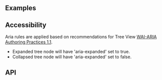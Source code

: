 <!--
Copyright (c) 2018-2019 Uber Technologies, Inc.

This source code is licensed under the MIT license found in the
LICENSE file in the root directory of this source tree.
-->





## Examples

<Example title="Controlled Tree View Usage" path="tree-view/controlled.js">
  <TreeViewControlled />
</Example>

<Example title="Uncontrolled Tree View Usage" path="tree-view/uncontrolled.js">
  <TreeViewUncontrolled />
</Example>

<Example title="Custom labels Usage" path="tree-view/custom-label.js">
  <CustomLabelledTreeView />
</Example>

<Example title="Overrides Usage" path="tree-view/overrides.js">
  <TreeViewOverrides />
</Example>

## Accessibility

Aria rules are applied based on recommendations for Tree View [WAI-ARIA Authoring Practices 1.1](https://www.w3.org/TR/wai-aria-practices/#TreeView).

- Expanded tree node will have 'aria-expanded' set to true.
- Collapsed tree node will have 'aria-expanded' set to false.

## API

<Exports
  component={TreeViewExports}
  title="Tree View exports"
  path="baseui/tree-view"
/>
